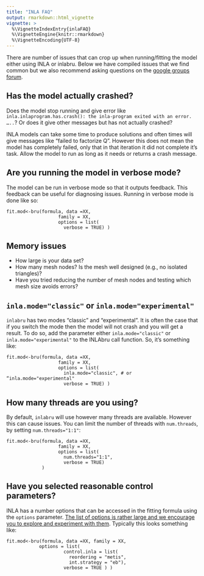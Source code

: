 ```yaml
---
title: "INLA FAQ"
output: rmarkdown::html_vignette
vignette: >
  %\VignetteIndexEntry{inlaFAQ}
  %\VignetteEngine{knitr::rmarkdown}
  %\VignetteEncoding{UTF-8}
---
```


There are number of issues that can crop up when running/fitting the model either using INLA or inlabru. Below we have compiled issues that we find common but we also recommend asking questions on the [google groups forum](https://groups.google.com/g/r-inla-discussion-group).

## Has the model actually crashed?

Does the model stop running and give error like `inla.inlaprogram.has.crash(): the inla-program exited with an error. …..`? Or does it give other messages but has not actually crashed?

INLA models can take some time to produce solutions and often times will give messages like "failed to factorize Q". However this does not mean the model has completely failed, only that in that iteration it did not complete it's task. Allow the model to run as long as it needs or returns a crash message.

## Are you running the model in verbose mode?

The model can be run in verbose mode so that it outputs feedback. This feedback can be useful for diagnosing issues. Running in verbose mode is done like so:

```{rerror=TRUE,message=FALSE,warning=FALSE}
fit.mod<-bru(formula, data =XX,
                   family = XX,
                   options = list(
                     verbose = TRUE) )
```

## Memory issues

- How large is your data set?
- How many mesh nodes? Is the mesh well designed (e.g., no isolated triangles)?
- Have you tried reducing the number of mesh nodes and testing which mesh size avoids errors?
 

## `inla.mode="classic"` or `inla.mode="experimental"`

`inlabru` has two modes "classic" and "experimental". It is often the case that if you switch the mode then the model will not crash and you will get a result. To do so, add the parameter either `inla.mode="classic"` or `inla.mode="experimental"` to the INLAbru call function. So, it’s something like:

```{rerror=TRUE,message=FALSE,warning=FALSE}
fit.mod<-bru(formula, data =XX,
                   family = XX,
                   options = list(
                     inla.mode="classic", # or “inla.mode="experimental"
                     verbose = TRUE) )
```

## How many threads are you using?

By default, `inlabru` will use however many threads are available. However this can cause issues. You can limit the number of threads with `num.threads`, by setting `num.threads="1:1"`:

```{rerror=TRUE,message=FALSE,warning=FALSE}
fit.mod<-bru(formula, data =XX,
                   family = XX,
                   options = list(
                     num.threads="1:1", 
                     verbose = TRUE) 
             )
```

## Have you selected reasonable control parameters?

INLA has a number options that can be accessed in the fitting formula using the `options` parameter. [The list of options is rather large and we encourage you to explore and experiment with them](https://www.rdocumentation.org/packages/inlabru/versions/2.9.0/topics/bru_options). Typically this looks something like:

```{rerror=TRUE,message=FALSE,warning=FALSE}
fit.mod<-bru(formula, data =XX, family = XX,
            options = list(
                     control.inla = list(
                       reordering = "metis",
                       int.strategy = "eb"),
                     verbose = TRUE ) )
```
